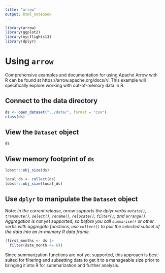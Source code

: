 ```yaml
---
title: "arrow"
output: html_notebook
---
```


```r
library(arrow)
library(ggplot2)
library(nycflights13)
library(dplyr)
```

# Using `arrow`

Comprehensive examples and documentation for using Apache Arrow with R can be
found at https://arrow.apache.org/docs/r/. This example will specifically explore
working with out-of-memory data in R.

## Connect to the data directory
```r
ds <- open_dataset("../data/", format = "csv")
class(ds)
```

## View the `Dataset` object
```r
ds
```

## View memory footprint of `ds`
```r
lobstr::obj_size(ds)
```

```r
local_ds <- collect(ds)
lobstr::obj_size(local_ds)
```

## Use `dplyr` to manipulate the `Dataset` object
Note: *In the current release, arrow supports the dplyr verbs `mutate()`,
`transmute()`, `select()`, `rename()`, `relocate()`, `filter()`, and
`arrange()`. Aggregation is not yet supported, so before you call `summarise()`
or other verbs with aggregate functions, use `collect()` to pull the selected
subset of the data into an in-memory R data frame.*

```r
(first_months <- ds |>
  filter(date_month <= 6))
```

Since summarization functions are not yet supported, this approach is best
suited for filtering and subsetting data to get it to a manageable size prior to
bringing it into R for summarization and further analysis.
